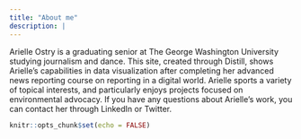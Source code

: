 ```yaml
---
title: "About me"
description: |
---
```


Arielle Ostry is a graduating senior at The George Washington University studying journalism and dance. This site, created through Distill, shows Arielle's capabilities in data visualization after completing her advanced news reporting course on reporting in a digital world. Arielle sports a variety of topical interests, and particularly enjoys projects focused on environmental advocacy. If you have any questions about Arielle's work, you can contact her through LinkedIn or Twitter.

```r
knitr::opts_chunk$set(echo = FALSE)
```
